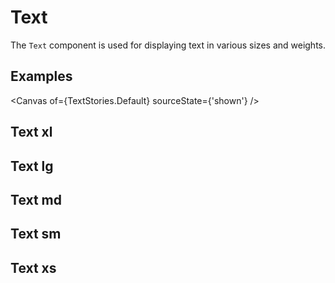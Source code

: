 
<Meta of={TextStories} />

# Text

The `Text` component is used for displaying text in various sizes and weights.

## Examples

<Canvas of={TextStories.Default} sourceState={'shown'} />
<Controls of={TextStories.Default} />

## Text xl

<Story of={TextStories.TextXL} />

## Text lg

<Story of={TextStories.TextLG} />

## Text md

<Story of={TextStories.TextMD} />

## Text sm

<Story of={TextStories.TextSM} />

## Text xs

<Story of={TextStories.TextSM} />
